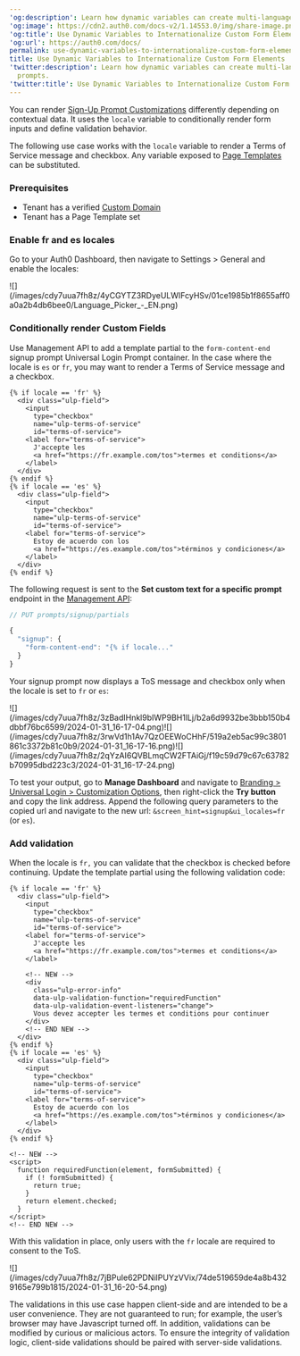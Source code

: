 ---
'og:description': Learn how dynamic variables can create multi-language login prompts.
'og:image': https://cdn2.auth0.com/docs-v2/1.14553.0/img/share-image.png
'og:title': Use Dynamic Variables to Internationalize Custom Form Elements
'og:url': https://auth0.com/docs/
permalink: use-dynamic-variables-to-internationalize-custom-form-elements
title: Use Dynamic Variables to Internationalize Custom Form Elements
'twitter:description': Learn how dynamic variables can create multi-language login
  prompts.
'twitter:title': Use Dynamic Variables to Internationalize Custom Form Elements
---
You can render [Sign-Up Prompt Customizations](/docs/customize/login-pages/universal-login/customize-signup-and-login-prompts) differently depending on contextual data. It uses the `locale` variable to conditionally render form inputs and define validation behavior.

The following use case works with the `locale` variable to render a Terms of Service message and checkbox. Any variable exposed to [Page Templates](/docs/customize/login-pages/universal-login/customize-templates#available-variables) can be substituted.

### Prerequisites

* Tenant has a verified [Custom Domain](/docs/customize/custom-domains)
* Tenant has a Page Template set

### Enable fr and es locales

Go to your <Tooltip tip="Auth0 Dashboard: Auth0's main product to configure your services." cta="View Glossary" href="/docs/glossary?term=Auth0+Dashboard">Auth0 Dashboard</Tooltip>, then navigate to Settings > General and enable the locales:

<Frame>![](/images/cdy7uua7fh8z/4yCGYTZ3RDyeULWIFcyHSv/01ce1985b1f8655aff0a0a2b4db6bee0/Language_Picker_-_EN.png)</Frame>

### Conditionally render Custom Fields

Use <Tooltip tip="Management API: A product to allow customers to perform administrative tasks." cta="View Glossary" href="/docs/glossary?term=Management+API">Management API</Tooltip> to add a template partial to the `form-content-end` signup prompt <Tooltip tip="Universal Login: Your application redirects to Universal Login, hosted on Auth0's Authorization Server, to verify a user's identity." cta="View Glossary" href="/docs/glossary?term=Universal+Login">Universal Login</Tooltip> Prompt container. In the case where the locale is `es` or `fr`, you may want to render a Terms of Service message and a checkbox.

```liquid lines
{% if locale == 'fr' %}
  <div class="ulp-field">
    <input
      type="checkbox"
      name="ulp-terms-of-service"
      id="terms-of-service">
    <label for="terms-of-service">
      J'accepte les
      <a href="https://fr.example.com/tos">termes et conditions</a>
    </label>
  </div>
{% endif %}
{% if locale == 'es' %}
  <div class="ulp-field">
    <input
      type="checkbox"
      name="ulp-terms-of-service"
      id="terms-of-service">
    <label for="terms-of-service">
      Estoy de acuerdo con los
      <a href="https://es.example.com/tos">términos y condiciones</a>
    </label>
  </div>
{% endif %}
```






The following request is sent to the **Set custom text for a specific prompt** endpoint in the [Management API](https://auth0.com/docs/api/management/v2/prompts/put-custom-text-by-language):

```javascript lines
// PUT prompts/signup/partials

{
  "signup": {
    "form-content-end": "{% if locale..."
  }
}
```






Your signup prompt now displays a ToS message and checkbox only when the locale is set to `fr` or `es`:

<Frame>![](/images/cdy7uua7fh8z/3zBadIHnkl9bIWP9BH1lLj/b2a6d9932be3bbb150b4dbbf76bc6599/2024-01-31_16-17-04.png)</Frame><Frame>![](/images/cdy7uua7fh8z/3rwVd1h1Av7QzOEEWoCHhF/519a2eb5ac99c3801861c3372b81c0b9/2024-01-31_16-17-16.png)</Frame><Frame>![](/images/cdy7uua7fh8z/2qYzAI6QVBLmqCW2FTAiGj/f19c59d79c67c63782b70995dbd223c3/2024-01-31_16-17-24.png)</Frame>

To test your output, go to **Manage Dashboard** and navigate to [Branding > Universal Login > Customization Options](https://manage.auth0.com/dashboard/us/dev-6endizjt/universal-login/customizations/colors), then right-click the **Try button** and copy the link address. Append the following query parameters to the copied url and navigate to the new url: `&screen_hint=signup&ui_locales=fr` (or `es`).

### Add validation

When the locale is `fr,` you can validate that the checkbox is checked before continuing. Update the template partial using the following validation code:

```liquid lines expandable
{% if locale == 'fr' %}
  <div class="ulp-field">
    <input
      type="checkbox"
      name="ulp-terms-of-service"
      id="terms-of-service">
    <label for="terms-of-service">
      J'accepte les
      <a href="https://fr.example.com/tos">termes et conditions</a>
    </label>

    <!-- NEW -->
    <div
      class="ulp-error-info"
      data-ulp-validation-function="requiredFunction"
      data-ulp-validation-event-listeners="change">
      Vous devez accepter les termes et conditions pour continuer
    </div>
    <!-- END NEW -->
  </div>
{% endif %}
{% if locale == 'es' %}
  <div class="ulp-field">
    <input
      type="checkbox"
      name="ulp-terms-of-service"
      id="terms-of-service">
    <label for="terms-of-service">
      Estoy de acuerdo con los
      <a href="https://es.example.com/tos">términos y condiciones</a>
    </label>
  </div>
{% endif %}

<!-- NEW -->
<script>
  function requiredFunction(element, formSubmitted) {
    if (! formSubmitted) {
      return true;
    }
    return element.checked;
  }
</script>
<!-- END NEW -->
```






With this validation in place, only users with the `fr` locale are required to consent to the ToS.

<Frame>![](/images/cdy7uua7fh8z/7jBPuIe62PDNiIPUYzVVix/74de519659de4a8b4329165e799b1815/2024-01-31_16-20-54.png)</Frame>

<Callout icon="file-lines" color="#0EA5E9" iconType="regular">

The validations in this use case happen client-side and are intended to be a user convenience. They are not guaranteed to run; for example, the user’s browser may have Javascript turned off. In addition, validations can be modified by curious or malicious actors. To ensure the integrity of validation logic, client-side validations should be paired with server-side validations.

</Callout>